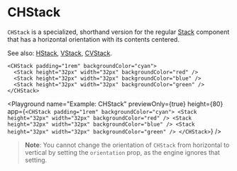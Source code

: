 # CHStack

`CHStack` is a specialized, shorthand version for the regular [Stack](./Stack) component that has a horizontal orientation with its contents centered.

See also: [HStack](./HStack.mdx), [VStack](./VStack.mdx), [CVStack](./CVStack.mdx).

```ueml copy
<CHStack padding="1rem" backgroundColor="cyan">
  <Stack height="32px" width="32px" backgroundColor="red" />
  <Stack height="32px" width="32px" backgroundColor="blue" />
  <Stack height="32px" width="32px" backgroundColor="green" />
</CHStack>
```

<Playground
  name="Example: CHStack"
  previewOnly={true}
  height={80}
  app={`
    <CHStack padding="1rem" backgroundColor="cyan">
      <Stack height="32px" width="32px" backgroundColor="red" />
      <Stack height="32px" width="32px" backgroundColor="blue" />
      <Stack height="32px" width="32px" backgroundColor="green" />
    </CHStack>
  `}
/>

> **Note**: You cannot change the orientation of `CHStack` from horizontal to vertical by setting the `orientation` prop, as the engine ignores that setting.
